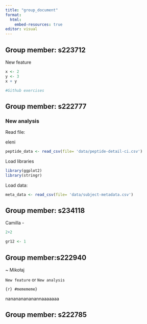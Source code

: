 ```yaml
---
title: "group_document"
format:
  html:
    embed-resources: true
editor: visual
---
```


## Group member: s223712

New feature

```r
x <- 2
y <- 3
x + y
```

```r
#Github exercises 
```

## Group member: s222777

### New analysis

Read file:

eleni

```r
peptide_data <- read_csv(file= 'data/peptide-detail-ci.csv')

```

Load libraries

```r
library(ggplot2)
library(stringr)
```

Load data:

```r

meta_data <- read_csv(file= 'data/subject-metadata.csv')

```

## Group member: s234118

Camilla -

```r
2+2

gr12 <- 1
```

## Group member:s222940

\~ Mikołaj

`New feature` or `New analysis`

```{r} #memememe}
```

nanananananannaaaaaaa

## Group member: s222785
